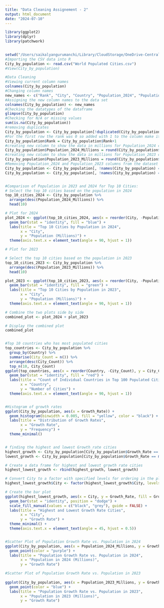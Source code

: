 ```yaml
---
title: "Data Cleaning Assignement - 2"
output: html_document
date: "2024-07-10"
---
```


```r
library(ggplot2)
library(dplyr)
library(patchwork)
  

setwd("/Users/saikalyangurumanchi/Library/CloudStorage/OneDrive-CentralMichiganUniversity/Summer-581/Assignement-2")
#Importing the CSV data into R
City_by_population <- read.csv("World Populated Cities.csv")
#View(City_by_population)

#Data Cleaning
#Viewing current column names
colnames(City_by_population)
#Changing column names
new_names <- c("Rank", "City", "Country", "Population_2024", "Population_2023", "Growth_Rate")
#Assigning the new column names to the data set
colnames(City_by_population) <- new_names 
#Checking the datatypes of the dataframe
glimpse(City_by_population) 
#Checking for N/A or missing values
sum(is.na(City_by_population)) 
#removing duplicates
City_by_population <- City_by_population[!duplicated(City_by_population), ] 
#For the first row the rank was 0 so added with 1 to the column make it as 1
City_by_population$Rank = City_by_population$Rank+1 
#creating new column to show the data in millions for Population_2024 column
City_by_population$Population_2024_Millions = round(City_by_population$Population_2024 / 1000000, 2)
#creating new column to show the data in millions for Population_2023 column
City_by_population$Population_2023_Millions = round(City_by_population$Population_2023 / 1000000, 2)
#Removing Population_2024 and Population_2023 columns from the dataset
City_by_population <- City_by_population[, !names(City_by_population) == "Population_2024"] 
City_by_population <- City_by_population[, !names(City_by_population) == "Population_2023"] 


#Comparison of Population in 2023 and 2024 for Top 10 Cities:
# Select the top 10 cities based on the population in 2024
top_10_cities_2024 <- City_by_population %>%
  arrange(desc(Population_2024_Millions)) %>%
  head(10)

# Plot for 2024
plot_2024 <- ggplot(top_10_cities_2024, aes(x = reorder(City, -Population_2024_Millions), y = Population_2024_Millions)) +
  geom_bar(stat = "identity", fill = "blue") +
  labs(title = "Top 10 Cities by Population in 2024",
       x = "City",
       y = "Population (Millions)") +
  theme(axis.text.x = element_text(angle = 90, hjust = 1))

# Plot for 2023

# Select the top 10 cities based on the population in 2023
top_10_cities_2023 <- City_by_population %>%
  arrange(desc(Population_2023_Millions)) %>%
  head(10)

plot_2023 <- ggplot(top_10_cities_2023, aes(x = reorder(City, -Population_2024_Millions), y = Population_2023_Millions)) +
  geom_bar(stat = "identity", fill = "green") +
  labs(title = "Top 10 Cities by Population in 2023",
       x = "City",
       y = "Population (Millions)") +
  theme(axis.text.x = element_text(angle = 90, hjust = 1))

# Combine the two plots side by side
combined_plot <- plot_2024 + plot_2023

# Display the combined plot
combined_plot


#Top 10 countries who has most populated cities
top_countries <- City_by_population %>%
  group_by(Country) %>%
  summarise(City_Count = n()) %>%
  arrange(desc(City_Count)) %>%
  top_n(10, City_Count)
ggplot(top_countries, aes(x = reorder(Country, -City_Count), y = City_Count)) +
  geom_bar(stat = "identity", fill = "red") +
  labs(title = "Count of Individual Countries in Top 100 Populated Cities (2024)",
       x = "Country",
       y = "Number of Cities") +
  theme(axis.text.x = element_text(angle = 90, hjust = 1))


#Histogram of growth rates
ggplot(City_by_population, aes(x = Growth_Rate)) +
  geom_histogram(binwidth = 0.005, fill = "yellow", color = "black") +
  labs(title = "Distribution of Growth Rates",
       x = "Growth Rate",
       y = "Frequency") +
  theme_minimal()


# finding the highest and lowest Growth_rate cities
highest_growth <- City_by_population[City_by_population$Growth_Rate == max(City_by_population$Growth_Rate), ]
lowest_growth <- City_by_population[City_by_population$Growth_Rate == min(City_by_population$Growth_Rate), ]

# Create a data frame for highest and lowest growth rate cities
highest_lowest_growth <- rbind(highest_growth, lowest_growth)

# Convert City to a factor with specified levels for ordering in the plot
highest_lowest_growth$City <- factor(highest_lowest_growth$City, levels = highest_lowest_growth$City)

# Create the bar plot
ggplot(highest_lowest_growth, aes(x = City, y = Growth_Rate, fill = Growth_Rate > 0)) +
  geom_bar(stat = "identity", position = "dodge") +
  scale_fill_manual(values = c("black", "grey"), guide = FALSE) +
  labs(title = "Highest and Lowest Growth Rate Cities",
       x = "City",
       y = "Growth Rate") +
  theme_minimal() +
  theme(axis.text.x = element_text(angle = 45, hjust = 0.5))


#Scatter Plot of Population Growth Rate vs. Population in 2024
ggplot(City_by_population, aes(x = Population_2024_Millions, y = Growth_Rate)) +
  geom_point(color = "purple") +
  labs(title = "Population Growth Rate vs. Population in 2024",
       x = "Population in 2024 (Millions)",
       y = "Growth Rate")

#Scatter Plot of Population Growth Rate vs. Population in 2023
  
ggplot(City_by_population, aes(x = Population_2023_Millions, y = Growth_Rate)) +
  geom_point(color = "blue") +
  labs(title = "Population Growth Rate vs. Population in 2023",
       x = "Population in 2023 (Millions)",
       y = "Growth Rate")


```